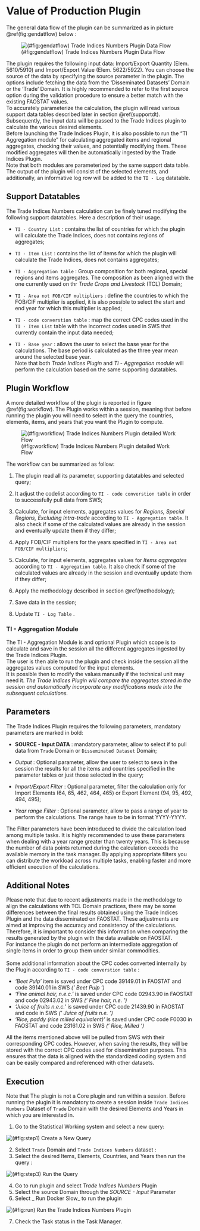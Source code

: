 # Value of Production Plugin

The general data flow of the plugin can be summarized as in picture \@ref(fig:gendatflow) below :

![(\#fig:gendatflow) Trade Indices Numbers Plugin Data Flow](./images/Dataflow_1/Slide2.PNG)


The plugin requires the following input data: Import/Export Quantity (Elem. 5610/5910) and Import/Export Value (Elem. 5622/5922). You can choose the source of the data by specifying the source parameter in the plugin. The options include fetching the data from the 'Disseminated Datasets' Domain or the 'Trade' Domain. It is highly recommended to refer to the first source option during the validation procedure to ensure a better match with the existing FAOSTAT values.\
To accurately parameterize the calculation, the plugin will read various support data tables described later in section \@ref(supportdt).\
Subsequently, the input data will be passed to the Trade Indices plugin to calculate the various desired elements.\
Before launching the Trade Indices Plugin, it is also possible to run the "TI Aggregation module" for calculating aggregated items and regional aggregates, checking their values, and potentially modifying them. These modified aggregates will then be automatically ingested by the Trade Indices Plugin.\
Note that both modules are parameterized by the same support data table.\
The output of the plugin will consist of the selected elements, and additionally, an informative log row will be added to the `TI - Log` datatable.

## Support Datatables {#supportdt}

The Trade Indices Numbers calculation can be finely tuned modifying the following support datatables. Here a description of their usage. 

  * `TI - Country List` : contains the list of countries for which the plugin will calculate the Trade Indices, does not contains regions of aggregates;
  
  * `TI - Item List` : contains the list of items for which the plugin will calculate the Trade Indices, does not contains aggregates; 
  
  * `TI - Aggregation table` : Group composition for both regional, special regions and items aggregates. The composition as been aligned with the one currently used on thr _Trade Crops and Livestock_ (TCL) Domain;
  
  * `TI - Area not FOB/CIF multipliers` : define the countries to which the FOB/CIF multiplier is applied, it is also possible to select the start and end year for which this multiplier is applied;
  
  * `TI - code converstion table` : map the correct CPC codes used in the `TI - Item List` table with the incorrect codes used in SWS that currently contain the input data needed;
  
  * `TI - Base year` : allows the user to select the base year for the calculations. The base period is calculated as the three year mean around the selected base year. 
\
Note that both _Trade Indices Plugin_ and _Ti - Aggregation module_ will perform the calculation based on the same supporting datatables.

## Plugin Workflow

A more detailed workflow of the plugin is reported in figure \@ref(fig:workflow).
The Plugin works within a session, meaning that before running the plugin you will need to select in the query the countries, elements, items, and years that you want the Plugin to compute.

![(\#fig:workflow) Trade Indices Numbers Plugin detailed Work Flow](./images/Dataflow_1/Slide3.PNG)

The workflow can be summarized as follow:

  1. The plugin read all its parameter, supporting datatables and selected query;
  
  2. It adjust the codelist according to `TI - code converstion table` in order to successfully pull data from SWS;
  
  3. Calculate, for input elements, aggregates values for *Regions, Special Regions, Excluding Intra-trade* according to `TI - Aggregation table`. It also check if some of the calculated values are already in the session and eventually update them if they differ;
  
  4. Apply FOB/CIF multipliers for the years specified in `TI - Area not FOB/CIF multipliers`;
  
  5. Calculate, for input elements, aggregates values for *Items aggregates* according to `TI - Aggregation table`. It also check if some of the calculated values are already in the session and eventually update them if they differ;
  
  6. Apply the methodology described in section \@ref(methodology);
  
  7. Save data in the session;
  
  8. Update `TI - Log Table` .
  
### TI - Aggregation Module

The TI - Aggregation Module is and optional Plugin which scope is to calculate and save in the session all the different aggregates ingested by the Trade Indices Plugin. \
The user is then able to run the plugin and check inside the session all the aggregates values computed for the input elements. \
It is possible then to modify the values manually if the technical unit may need it. 
*The Trade Indices Plugin will compare the aggregates stored in the session and automatically incorporate any modifications made into the subsequent calculations.*

## Parameters 

The Trade Indices Plugin requires the following parameters, mandatory parameters are marked in bold:

  - **SOURCE - Input DATA** :  mandatory parameter, allow to select if to pull data from `Trade` Domain or `Disseminated Dataset` Domain;
  
  - *Output* : Optional parameter, allow the user to select to seva in the session the results for all the items and countries specified in the parameter tables or just those selected in the query;
  
  - *Import/Export Filter* : Optional parameter, filter the calculation only for Import Elements (64, 65, 462, 464, 465) or Export Element (94, 95, 492, 494, 495);
  
  - *Year range Filter* : Optional parameter, allow to pass a range of year to perform the calculations. The range have to be in format YYYY-YYYY.
<br>

The Filter parameters have been introduced to divide the calculation load among multiple tasks. It is highly recommended to use these parameters when dealing with a year range greater than twenty years. This is because the number of data points returned during the calculation exceeds the available memory in the task manager. By applying appropriate filters you can distribute the workload across multiple tasks, enabling faster and more efficient execution of the calculations. \

## Additional Notes

Please note that due to recent adjustments made in the methodology to align the calculations with TCL Domain practices, there may be some differences between the final results obtained using the Trade Indices Plugin and the data disseminated on FAOSTAT. These adjustments are aimed at improving the accuracy and consistency of the calculations. Therefore, it is important to consider this information when comparing the results generated by the plugin with the data available on FAOSTAT.\
For instance the plugin do not perform an intermediate aggregation of single items in order to group them under similar commodities. \
\
Some additional information about the CPC codes converted internally by the Plugin according to `TI - code converstion table` :\

* _'Beet Pulp'_ item is saved under CPC code 39149.01 in FAOSTAT and code 39140.01 in SWS _(' Beet Pulp ')_
* _'Fine animal hair, n.e.c.'_ is saved under CPC code 02943.90 in FAOSTAT and code 02943.02 in SWS _(' Fine hair, n.e. ')_
* _'Juice of fruits n.e.c.'_ is saved under CPC code 21439.90 in FAOSTAT and code  in SWS _(' Juice of fruits n.e. ')_
* _'Rice, paddy (rice milled equivalent)'_ is saved under CPC code F0030 in FAOSTAT and code 23161.02 in SWS _(' Rice, Milled ')_

All the items mentioned above will be pulled from SWS with their corresponding CPC codes. However, when saving the results, they will be stored with the correct CPC codes used for dissemination purposes. This ensures that the data is aligned with the standardized coding system and can be easily compared and referenced with other datasets.

## Execution 

Note that The plugin is not a Core plugin and run within a session. Before running the plugin it is mandatory to create a session inside `Trade Indices Numbers` Dataset of `Trade` Domain with the desired Elements and Years in which you are interested in.

  1. Go to the Statistical Working system and select a new query:

![(\#fig:step1) Create a New Query](./images/runstep/Step 1.png)
  <br>
  
  2. Select `Trade` Domain and `Trade Indices Numbers` dataset : 
  3. Select the desired Items, Elements, Countries, and Years then run the query : 
  
![(\#fig:step3) Run the Query](./images/runstep/Step 2.png)
  <br>

  4. Go to run plugin and select _Trade Indices Numbers_ Plugin
  5. Select the source Domain through the _SOURCE - Input_ Parameter
  6. Select _ Run Docker Slow_ to run the plugin 
  
![(\#fig:run) Run the Trade Indices Numbers Plugin](./images/runstep/Step 8.webp)
<br>

  7. Check the Task status in the Task Manager. 
  
  
